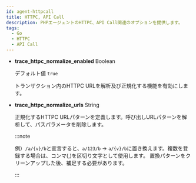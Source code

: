 ```yaml
---
id: agent-httpcall
title: HTTPC, API Call
description: PHPエージェントのHTTPC、API Call関連のオプションを提供します。
tags:
  - Go
  - HTTPC
  - API Call
---
```


-   **trace_httpc_normalize_enabled** <span class='type'>Boolean</span>

    デフォルト値 `true`

    トランザクション内のHTTPC URLを解析及び正規化する機能を有効にします。

-   **trace_httpc_normalize_urls** <span class='type'>String</span>

    正規化するHTTPC URLパターンを定義します。呼び出しURLパターンを解析して、パスパラメータを削除します。

    :::note

    例）`/a/{v}/b`と宣言すると、`a/123/b` → `a/{v}/b`に置き換えます。複数を登録する場合は、コンマ(,)を区切り文字として使用します。 置換パターンをクリーンアップした後、補足する必要があります。

    :::
